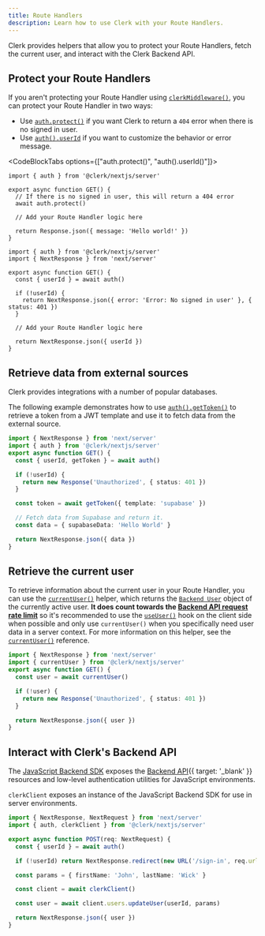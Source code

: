 ```yaml
---
title: Route Handlers
description: Learn how to use Clerk with your Route Handlers.
---
```


Clerk provides helpers that allow you to protect your Route Handlers, fetch the current user, and interact with the Clerk Backend API.

<Include src="_partials/nextjs/link-prefetch-callout" />

## Protect your Route Handlers

If you aren't protecting your Route Handler using [`clerkMiddleware()`](/docs/references/nextjs/clerk-middleware), you can protect your Route Handler in two ways:

- Use [`auth.protect()`](/docs/references/nextjs/auth#auth-protect) if you want Clerk to return a `404` error when there is no signed in user.
- Use [`auth().userId`](/docs/references/nextjs/auth#protect-pages-and-routes) if you want to customize the behavior or error message.

<CodeBlockTabs options={["auth.protect()", "auth().userId()"]}>
  ```tsx {{ filename: 'app/api/route.ts' }}
  import { auth } from '@clerk/nextjs/server'

  export async function GET() {
    // If there is no signed in user, this will return a 404 error
    await auth.protect()

    // Add your Route Handler logic here

    return Response.json({ message: 'Hello world!' })
  }
  ```

  ```tsx {{ filename: 'app/api/route.ts' }}
  import { auth } from '@clerk/nextjs/server'
  import { NextResponse } from 'next/server'

  export async function GET() {
    const { userId } = await auth()

    if (!userId) {
      return NextResponse.json({ error: 'Error: No signed in user' }, { status: 401 })
    }

    // Add your Route Handler logic here

    return NextResponse.json({ userId })
  }
  ```
</CodeBlockTabs>

## Retrieve data from external sources

Clerk provides integrations with a number of popular databases.

The following example demonstrates how to use [`auth().getToken()`](/docs/references/backend/types/auth-object#get-token) to retrieve a token from a JWT template and use it to fetch data from the external source.

```ts {{ filename: 'app/api/route.ts' }}
import { NextResponse } from 'next/server'
import { auth } from '@clerk/nextjs/server'
export async function GET() {
  const { userId, getToken } = await auth()

  if (!userId) {
    return new Response('Unauthorized', { status: 401 })
  }

  const token = await getToken({ template: 'supabase' })

  // Fetch data from Supabase and return it.
  const data = { supabaseData: 'Hello World' }

  return NextResponse.json({ data })
}
```

## Retrieve the current user

To retrieve information about the current user in your Route Handler, you can use the [`currentUser()`](/docs/references/nextjs/current-user) helper, which returns the [`Backend User`](/docs/references/backend/types/backend-user) object of the currently active user. **It does count towards the [Backend API request rate limit](/docs/backend-requests/resources/rate-limits)** so it's recommended to use the [`useUser()`](/docs/reference/hooks/use-user) hook on the client side when possible and only use `currentUser()` when you specifically need user data in a server context. For more information on this helper, see the [`currentUser()`](/docs/references/nextjs/current-user) reference.

```ts {{ filename: 'app/api/route.ts' }}
import { NextResponse } from 'next/server'
import { currentUser } from '@clerk/nextjs/server'
export async function GET() {
  const user = await currentUser()

  if (!user) {
    return new Response('Unauthorized', { status: 401 })
  }

  return NextResponse.json({ user })
}
```

## Interact with Clerk's Backend API

The [JavaScript Backend SDK](/docs/references/backend/overview) exposes the [Backend API](/docs/reference/backend-api){{ target: '_blank' }} resources and low-level authentication utilities for JavaScript environments.

`clerkClient` exposes an instance of the JavaScript Backend SDK for use in server environments.

```ts {{ filename: 'app/api/route.ts' }}
import { NextResponse, NextRequest } from 'next/server'
import { auth, clerkClient } from '@clerk/nextjs/server'

export async function POST(req: NextRequest) {
  const { userId } = await auth()

  if (!userId) return NextResponse.redirect(new URL('/sign-in', req.url))

  const params = { firstName: 'John', lastName: 'Wick' }

  const client = await clerkClient()

  const user = await client.users.updateUser(userId, params)

  return NextResponse.json({ user })
}
```
